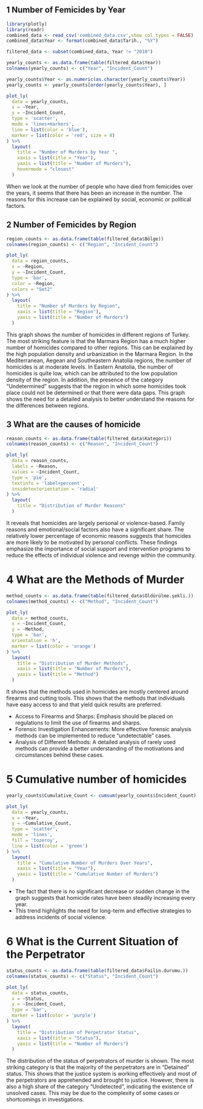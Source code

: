



## 1 Number of Femicides by Year

```r
library(plotly)
library(readr)
combined_data <- read_csv('combined_data.csv',show_col_types = FALSE)
combined_data$Year <- format(combined_data$Tarih., "%Y")

filtered_data <- subset(combined_data, Year != "2010")

yearly_counts <- as.data.frame(table(filtered_data$Year)) 
colnames(yearly_counts) <- c("Year", "Incident_Count") 

yearly_counts$Year <- as.numeric(as.character(yearly_counts$Year)) 
yearly_counts <- yearly_counts[order(yearly_counts$Year), ] 

plot_ly(
  data = yearly_counts,
  x = ~Year,
  y = ~Incident_Count,
  type = 'scatter',
  mode = 'lines+markers',
  line = list(color = 'blue'),
  marker = list(color = 'red', size = 8)
) %>%
  layout(
    title = "Number of Murders by Year ",
    xaxis = list(title = "Year"),
    yaxis = list(title = "Number of Murders"),
    hovermode = "closest"
  )

```

When we look at the number of people who have died from femicides over the years, it seems that there has been an increase in the number. The reasons for this increase can be explained by social, economic or political factors.



## 2 Number of Femicides by Region

```r
region_counts <- as.data.frame(table(filtered_data$Bölge))
colnames(region_counts) <- c("Region", "Incident_Count")

plot_ly(
  data = region_counts,
  x = ~Region,
  y = ~Incident_Count,
  type = 'bar',
  color = ~Region, 
  colors = "Set2"  
) %>%
  layout(
    title = "Number of Murders by Region",
    xaxis = list(title = "Region"),
    yaxis = list(title = "Number of Murders")
  )

```
This graph shows the number of homicides in different regions of Turkey. The most striking feature is that the Marmara Region has a much higher number of homicides compared to other regions. This can be explained by the high population density and urbanization in the Marmara Region. In the Mediterranean, Aegean and Southeastern Anatolia regions, the number of homicides is at moderate levels. In Eastern Anatolia, the number of homicides is quite low, which can be attributed to the low population density of the region. In addition, the presence of the category “Undetermined” suggests that the region in which some homicides took place could not be determined or that there were data gaps. This graph shows the need for a detailed analysis to better understand the reasons for the differences between regions.

## 3 What are the causes of homicide 

```r
reason_counts <- as.data.frame(table(filtered_data$Kategori))
colnames(reason_counts) <- c("Reason", "Incident_Count")

plot_ly(
  data = reason_counts,
  labels = ~Reason,
  values = ~Incident_Count,
  type = 'pie',
  textinfo = 'label+percent',
  insidetextorientation = 'radial'
) %>%
  layout(
    title = "Distribution of Murder Reasons"
  )

```

It reveals that homicides are largely personal or violence-based. Family reasons and emotional/social factors also have a significant share. The relatively lower percentage of economic reasons suggests that homicides are more likely to be motivated by personal conflicts. These findings emphasize the importance of social support and intervention programs to reduce the effects of individual violence and revenge within the community.


# 4 What are the Methods of Murder 

```r
method_counts <- as.data.frame(table(filtered_data$Öldürülme.şekli.))
colnames(method_counts) <- c("Method", "Incident_Count")

plot_ly(
  data = method_counts,
  x = ~Incident_Count,
  y = ~Method,
  type = 'bar',
  orientation = 'h',
  marker = list(color = 'orange')
) %>%
  layout(
    title = "Distribution of Murder Methods",
    xaxis = list(title = "Number of Murders"),
    yaxis = list(title = "Method")
  )

```
It shows that the methods used in homicides are mostly centered around firearms and cutting tools. This shows that the methods that individuals have easy access to and that yield quick results are preferred. 

- Access to Firearms and Sharps: Emphasis should be placed on regulations to limit the use of firearms and sharps.
- Forensic Investigation Enhancements: More effective forensic analysis methods can be implemented to reduce “undetectable” cases.
- Analysis of Different Methods: A detailed analysis of rarely used methods can provide a better understanding of the motivations and circumstances behind these cases.


# 5 Cumulative number of homicides 
```r
yearly_counts$Cumulative_Count <- cumsum(yearly_counts$Incident_Count)

plot_ly(
  data = yearly_counts,
  x = ~Year,
  y = ~Cumulative_Count,
  type = 'scatter',
  mode = 'lines',
  fill = 'tozeroy',
  line = list(color = 'green')
) %>%
  layout(
    title = "Cumulative Number of Murders Over Years",
    xaxis = list(title = "Year"),
    yaxis = list(title = "Cumulative Number of Murders")
  )
```



 - The fact that there is no significant decrease or sudden change in the graph suggests that homicide rates have been steadily increasing every year.
 - This trend highlights the need for long-term and effective strategies to address incidents of social violence.

# 6 What is the Current Situation of the Perpetrator 
```r
status_counts <- as.data.frame(table(filtered_data$Failin.durumu.))
colnames(status_counts) <- c("Status", "Incident_Count")

plot_ly(
  data = status_counts,
  x = ~Status,
  y = ~Incident_Count,
  type = 'bar',
  marker = list(color = 'purple')
) %>%
  layout(
    title = "Distribution of Perpetrator Status",
    xaxis = list(title = "Status"),
    yaxis = list(title = "Number of Murders")
  )

```

The distribution of the status of perpetrators of murder is shown. The most striking category is that the majority of the perpetrators are in “Detained” status. This shows that the justice system is working effectively and most of the perpetrators are apprehended and brought to justice. However, there is also a high share of the category “Undetected”, indicating the existence of unsolved cases. This may be due to the complexity of some cases or shortcomings in investigations.
